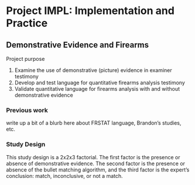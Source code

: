 # Project IMPL: Implementation and Practice {#impl}

## Demonstrative Evidence and Firearms

Project purpose

1. Examine the use of demonstrative (picture) evidence in examiner testimony
2. Develop and test language for quantitative firearms analysis testimony
3. Validate quantitative language for firearms analysis with and without demonstrative evidence

### Previous work

write up a bit of a blurb here about FRSTAT language, Brandon's studies, etc.

### Study Design

This study design is a 2x2x3 factorial. The first factor is the presence or
absence of demonstrative evidence. The second factor is the presence or absence of
the bullet matching algorithm, and the third factor is the expert's conclusion:
match, inconclusive, or not a match.